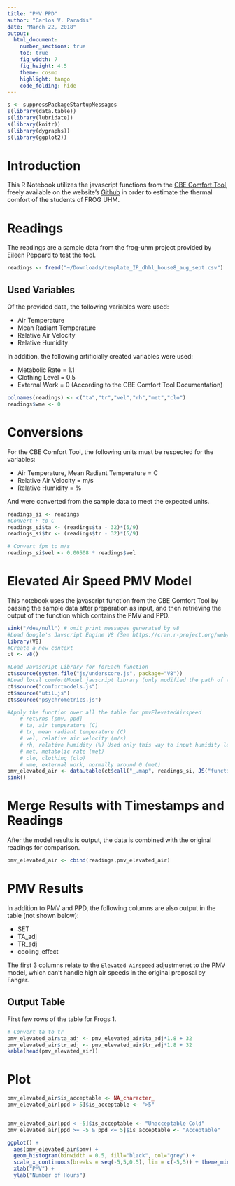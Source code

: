 ```yaml
---
title: "PMV PPD"
author: "Carlos V. Paradis"
date: "March 22, 2018"
output: 
  html_document:
    number_sections: true
    toc: true
    fig_width: 7
    fig_height: 4.5
    theme: cosmo
    highlight: tango
    code_folding: hide
---
```


```r
s <- suppressPackageStartupMessages
s(library(data.table))
s(library(lubridate))
s(library(knitr))
s(library(dygraphs))
s(library(ggplot2))
```


# Introduction

This R Notebook utilizes the javascript functions from the [CBE Comfort Tool](http://comfort.cbe.berkeley.edu/), freely available on the website's [Github](https://github.com/CenterForTheBuiltEnvironment/comfort_tool/tree/master/static/js) in order to estimate the thermal comfort of the students of FROG UHM.

# Readings

The readings are a sample data from the frog-uhm project provided by Eileen Peppard to test the tool.

```r
readings <- fread("~/Downloads/template_IP_dhhl_house8_aug_sept.csv")
```

## Used Variables

Of the provided data, the following variables were used:

 * Air Temperature
 * Mean Radiant Temperature
 * Relative Air Velocity 
 * Relative Humidity 
 
In addition, the following artificially created variables were used:

 * Metabolic Rate = 1.1
 * Clothing Level = 0.5
 * External Work = 0 (According to the CBE Comfort Tool Documentation)

```r
colnames(readings) <- c("ta","tr","vel","rh","met","clo") 
readings$wme <- 0
```

# Conversions

For the CBE Comfort Tool, the following units must be respected for the variables:

 * Air Temperature, Mean Radiant Temperature = C
 * Relative Air Velocity = m/s
 * Relative Humidity = %
 
And were converted from the sample data to meet the expected units.

```r
readings_si <- readings
#Convert F to C
readings_si$ta <- (readings$ta - 32)*(5/9)
readings_si$tr <- (readings$tr - 32)*(5/9)

# Convert fpm to m/s
readings_si$vel <- 0.00508 * readings$vel
```


# Elevated Air Speed PMV Model

This notebook uses the javascript function from the CBE Comfort Tool by passing the sample data after preparation as input, and then retrieving the output of the function which contains the PMV and PPD. 

```r
sink("/dev/null") # omit print messages generated by v8
#Load Google's Javscript Engine V8 (See https://cran.r-project.org/web/packages/V8/vignettes/v8_intro.html)
library(V8)
#Create a new context
ct <- v8()

#Load Javascript Library for forEach function
ct$source(system.file("js/underscore.js", package="V8"))
#Load local comfortModel javscript library (only modified the path of the libraries)
ct$source("comfortmodels.js")
ct$source("util.js")
ct$source("psychrometrics.js")

#Apply the function over all the table for pmvElevatedAirspeed
    # returns [pmv, ppd]
    # ta, air temperature (C)
    # tr, mean radiant temperature (C)
    # vel, relative air velocity (m/s)
    # rh, relative humidity (%) Used only this way to input humidity level
    # met, metabolic rate (met)
    # clo, clothing (clo)
    # wme, external work, normally around 0 (met)
pmv_elevated_air <- data.table(ct$call("_.map", readings_si, JS("function(x){return(comf.pmvElevatedAirspeed(x.ta,x.tr,x.vel,x.rh,x.met,x.clo,x.wme))}")))
sink()
```

# Merge Results with Timestamps and Readings

After the model results is output, the data is combined with the original readings for comparison.

```r
pmv_elevated_air <- cbind(readings,pmv_elevated_air)
```

# PMV Results

In addition to PMV and PPD, the following columns are also output in the table (not shown below):

 * SET
 * TA_adj
 * TR_adj
 * cooling_effect
 
 The first 3 columns relate to the `Elevated Airspeed` adjustmenet to the PMV model, which can't handle high air speeds in the original proposal by Fanger. 

## Output Table

First few rows of the table for Frogs 1. 

```r
# Convert ta to tr 
pmv_elevated_air$ta_adj <- pmv_elevated_air$ta_adj*1.8 + 32
pmv_elevated_air$tr_adj <- pmv_elevated_air$tr_adj*1.8 + 32
kable(head(pmv_elevated_air))
```

# Plot

```r
pmv_elevated_air$is_acceptable <- NA_character_
pmv_elevated_air[ppd > 5]$is_acceptable <- ">5"


pmv_elevated_air[ppd < -5]$is_acceptable <- "Unacceptable Cold"
pmv_elevated_air[ppd >= -5 & ppd <= 5]$is_acceptable <- "Acceptable"
```


```r
ggplot() +
  aes(pmv_elevated_air$pmv) +
  geom_histogram(binwidth = 0.5, fill="black", col="grey") +
  scale_x_continuous(breaks = seq(-5,5,0.5), lim = c(-5,5)) + theme_minimal() + 
  xlab("PMV") + 
  ylab("Number of Hours")
```


